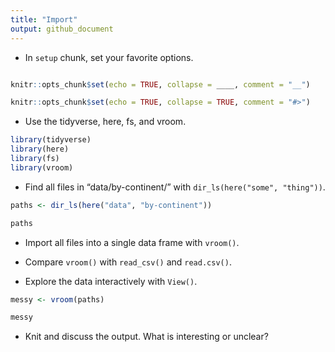 ```yaml
---
title: "Import"
output: github_document
---
```


* In `setup` chunk, set your favorite options.

```r

```

```r
knitr::opts_chunk$set(echo = TRUE, collapse = ____, comment = "__")
```

```r
knitr::opts_chunk$set(echo = TRUE, collapse = TRUE, comment = "#>")
```

* Use the tidyverse, here, fs, and vroom.

```r
library(tidyverse)
library(here)
library(fs)
library(vroom)
```

* Find all files in "data/by-continent/" with `dir_ls(here("some", "thing"))`.

```r
paths <- dir_ls(here("data", "by-continent"))

paths
```

* Import all files into a single data frame with `vroom()`. 

* Compare `vroom()` with `read_csv()` and `read.csv()`.

* Explore the data interactively with `View()`.

```r
messy <- vroom(paths)

messy
```

* Knit and discuss the output. What is interesting or unclear?
